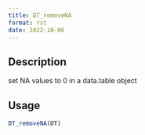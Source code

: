 ```yaml
--- 
title: DT_removeNA 
format: rst 
date: 2022-10-06 
--- 
```


## Description

set NA values to 0 in a data.table object


## Usage

```r
DT_removeNA(DT)
```


